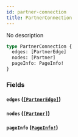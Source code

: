 ```yaml
---
id: partner-connection
title: PartnerConnection
---
```


No description

```graphql
type PartnerConnection {
  edges: [PartnerEdge]
  nodes: [Partner]
  pageInfo: PageInfo!
}
```

### Fields

#### `edges` ([`[PartnerEdge]`](/developers/shared-apis/adminidentity-api/graphql/reference/objects/partner-edge))

#### `nodes` ([`[Partner]`](/developers/shared-apis/adminidentity-api/graphql/reference/objects/partner))

#### `pageInfo` ([`PageInfo!`](/developers/shared-apis/adminidentity-api/graphql/reference/objects/page-info))
